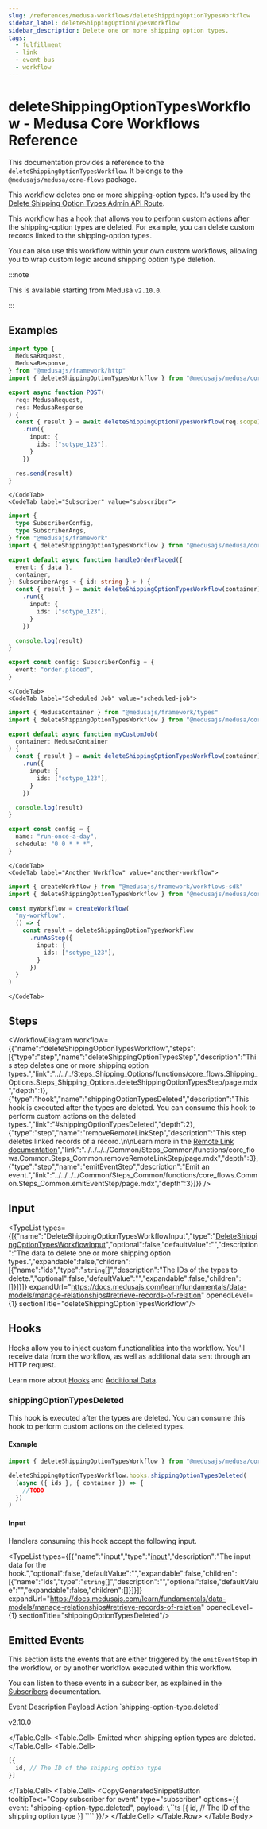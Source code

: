 ```yaml
---
slug: /references/medusa-workflows/deleteShippingOptionTypesWorkflow
sidebar_label: deleteShippingOptionTypesWorkflow
sidebar_description: Delete one or more shipping option types.
tags:
  - fulfillment
  - link
  - event bus
  - workflow
---
```



# deleteShippingOptionTypesWorkflow - Medusa Core Workflows Reference

This documentation provides a reference to the `deleteShippingOptionTypesWorkflow`. It belongs to the `@medusajs/medusa/core-flows` package.

This workflow deletes one or more shipping-option types. It's used by the
[Delete Shipping Option Types Admin API Route](https://docs.medusajs.com/api/admin#shipping-option-types\_deleteshippingoptiontypesid).

This workflow has a hook that allows you to perform custom actions after the shipping-option types are deleted. For example,
you can delete custom records linked to the shipping-option types.

You can also use this workflow within your own custom workflows, allowing you to wrap custom logic around shipping option type deletion.

:::note

This is available starting from Medusa `v2.10.0`.

:::

<SourceCodeLink link="https://github.com/medusajs/medusa/blob/a503bbe5963f95710f599c466dfb2c3956914e06/packages/core/core-flows/src/shipping-options/workflows/delete-shipping-option-types.ts#L71" />

## Examples

<CodeTabs group="workflow-exection">
    <CodeTab label="API Route" value="api-route">
    
```ts title="src/api/workflow/route.ts"
import type {
  MedusaRequest,
  MedusaResponse,
} from "@medusajs/framework/http"
import { deleteShippingOptionTypesWorkflow } from "@medusajs/medusa/core-flows"

export async function POST(
  req: MedusaRequest,
  res: MedusaResponse
) {
  const { result } = await deleteShippingOptionTypesWorkflow(req.scope)
    .run({
      input: {
        ids: ["sotype_123"],
      }
    })

  res.send(result)
}
```

    </CodeTab>
    <CodeTab label="Subscriber" value="subscriber">
    
```ts title="src/subscribers/order-placed.ts"
import {
  type SubscriberConfig,
  type SubscriberArgs,
} from "@medusajs/framework"
import { deleteShippingOptionTypesWorkflow } from "@medusajs/medusa/core-flows"

export default async function handleOrderPlaced({
  event: { data },
  container,
}: SubscriberArgs < { id: string } > ) {
  const { result } = await deleteShippingOptionTypesWorkflow(container)
    .run({
      input: {
        ids: ["sotype_123"],
      }
    })

  console.log(result)
}

export const config: SubscriberConfig = {
  event: "order.placed",
}
```

    </CodeTab>
    <CodeTab label="Scheduled Job" value="scheduled-job">
    
```ts title="src/jobs/message-daily.ts"
import { MedusaContainer } from "@medusajs/framework/types"
import { deleteShippingOptionTypesWorkflow } from "@medusajs/medusa/core-flows"

export default async function myCustomJob(
  container: MedusaContainer
) {
  const { result } = await deleteShippingOptionTypesWorkflow(container)
    .run({
      input: {
        ids: ["sotype_123"],
      }
    })

  console.log(result)
}

export const config = {
  name: "run-once-a-day",
  schedule: "0 0 * * *",
}
```

    </CodeTab>
    <CodeTab label="Another Workflow" value="another-workflow">
    
```ts title="src/workflows/my-workflow.ts"
import { createWorkflow } from "@medusajs/framework/workflows-sdk"
import { deleteShippingOptionTypesWorkflow } from "@medusajs/medusa/core-flows"

const myWorkflow = createWorkflow(
  "my-workflow",
  () => {
    const result = deleteShippingOptionTypesWorkflow
      .runAsStep({
        input: {
          ids: ["sotype_123"],
        }
      })
  }
)
```

    </CodeTab>
  </CodeTabs>

## Steps

<WorkflowDiagram workflow={{"name":"deleteShippingOptionTypesWorkflow","steps":[{"type":"step","name":"deleteShippingOptionTypesStep","description":"This step deletes one or more shipping option types.","link":"../../../Steps_Shipping_Options/functions/core_flows.Shipping_Options.Steps_Shipping_Options.deleteShippingOptionTypesStep/page.mdx","depth":1},{"type":"hook","name":"shippingOptionTypesDeleted","description":"This hook is executed after the types are deleted. You can consume this hook to perform custom actions on the deleted types.","link":"#shippingOptionTypesDeleted","depth":2},{"type":"step","name":"removeRemoteLinkStep","description":"This step deletes linked records of a record.\n\nLearn more in the [Remote Link documentation](https://docs.medusajs.com/learn/fundamentals/module-links/remote-link#cascade-delete-linked-records)","link":"../../../../Common/Steps_Common/functions/core_flows.Common.Steps_Common.removeRemoteLinkStep/page.mdx","depth":3},{"type":"step","name":"emitEventStep","description":"Emit an event.","link":"../../../../Common/Steps_Common/functions/core_flows.Common.Steps_Common.emitEventStep/page.mdx","depth":3}]}} />

## Input

<TypeList types={[{"name":"DeleteShippingOptionTypesWorkflowInput","type":"[DeleteShippingOptionTypesWorkflowInput](../../../../types/core_flows.DeleteShippingOptionTypesWorkflowInput/page.mdx)","optional":false,"defaultValue":"","description":"The data to delete one or more shipping option types.","expandable":false,"children":[{"name":"ids","type":"`string`[]","description":"The IDs of the types to delete.","optional":false,"defaultValue":"","expandable":false,"children":[]}]}]} expandUrl="https://docs.medusajs.com/learn/fundamentals/data-models/manage-relationships#retrieve-records-of-relation" openedLevel={1} sectionTitle="deleteShippingOptionTypesWorkflow"/>

## Hooks

Hooks allow you to inject custom functionalities into the workflow. You'll receive data from the workflow, as well as additional data sent through an HTTP request.

Learn more about [Hooks](https://docs.medusajs.com/learn/fundamentals/workflows/workflow-hooks) and [Additional Data](https://docs.medusajs.com/learn/fundamentals/api-routes/additional-data).

### shippingOptionTypesDeleted

This hook is executed after the types are deleted. You can consume this hook to perform custom actions on the deleted types.

#### Example

```ts
import { deleteShippingOptionTypesWorkflow } from "@medusajs/medusa/core-flows"

deleteShippingOptionTypesWorkflow.hooks.shippingOptionTypesDeleted(
  (async ({ ids }, { container }) => {
    //TODO
  })
)
```

#### Input

Handlers consuming this hook accept the following input.

<TypeList types={[{"name":"input","type":"[input](../../../core_flows.Shipping_Options.Workflows_Shipping_Options/page.mdx#__type-1)","description":"The input data for the hook.","optional":false,"defaultValue":"","expandable":false,"children":[{"name":"ids","type":"`string`[]","description":"","optional":false,"defaultValue":"","expandable":false,"children":[]}]}]} expandUrl="https://docs.medusajs.com/learn/fundamentals/data-models/manage-relationships#retrieve-records-of-relation" openedLevel={1} sectionTitle="shippingOptionTypesDeleted"/>

## Emitted Events

This section lists the events that are either triggered by the `emitEventStep` in the workflow, or by another workflow executed within this workflow.

You can listen to these events in a subscriber, as explained in the [Subscribers](https://docs.medusajs.com/learn/fundamentals/events-and-subscribers) documentation.

<Table>
  <Table.Header>
    <Table.Row>
      <Table.HeaderCell>
Event
</Table.HeaderCell>
      <Table.HeaderCell>
Description
</Table.HeaderCell>
      <Table.HeaderCell>
Payload
</Table.HeaderCell>
      <Table.HeaderCell>
Action
</Table.HeaderCell>
    </Table.Row>
  </Table.Header>
  <Table.Body>
    <Table.Row>
      <Table.Cell>
`shipping-option-type.deleted`

<Tooltip text="This event was added in version v2.10.0"><Badge variant="blue">v2.10.0</Badge></Tooltip>

</Table.Cell>
      <Table.Cell>
Emitted when shipping option types are deleted.
</Table.Cell>
      <Table.Cell>
```ts blockStyle="inline"
[{
  id, // The ID of the shipping option type
}]
```
</Table.Cell>
      <Table.Cell>
<CopyGeneratedSnippetButton tooltipText="Copy subscriber for event" type="subscriber" options={{
        event: "shipping-option-type.deleted",
        payload: `\`\`\`ts
[{
  id, // The ID of the shipping option type
}]
\`\`\``
        }}/>
</Table.Cell>
    </Table.Row>
  </Table.Body>
</Table>
